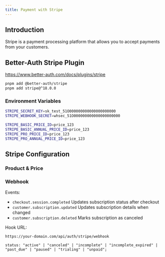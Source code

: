 ```yaml
---
title: Payment with Stripe
---
```


## Introduction

Stripe is a payment processing platform that allows you to accept payments from your customers.


## Better-Auth Stripe Plugin

https://www.better-auth.com/docs/plugins/stripe

```bash
pnpm add @better-auth/stripe
pnpm add stripe@^18.0.0
```

### Environment Variables

```bash
STRIPE_SECRET_KEY=sk_test_51O000000000000000000000
STRIPE_WEBHOOK_SECRET=whsec_51O000000000000000000000

STRIPE_BASIC_PRICE_ID=price_123
STRIPE_BASIC_ANNUAL_PRICE_ID=price_123
STRIPE_PRO_PRICE_ID=price_123
STRIPE_PRO_ANNUAL_PRICE_ID=price_123

```

## Stripe Configuration

### Product & Price

### Webhook

Events:

- `checkout.session.completed` Updates subscription status after checkout
- `customer.subscription.updated` Updates subscription details when changed
- `customer.subscription.deleted` Marks subscription as canceled


Hook URL:

```
https://your-domain.com/api/auth/stripe/webhook
```


```
status: "active" | "canceled" | "incomplete" | "incomplete_expired" | "past_due" | "paused" | "trialing" | "unpaid";
```